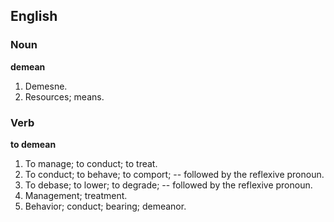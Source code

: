 ==English==

===Noun===

'''demean'''

#Demesne.
#Resources; means.

===Verb===

'''to demean'''

#To manage; to conduct; to treat.
#To conduct; to behave; to comport; -- followed by the reflexive pronoun.
#To debase; to lower; to degrade; -- followed by the reflexive pronoun.
#Management; treatment.
#Behavior; conduct; bearing; demeanor.